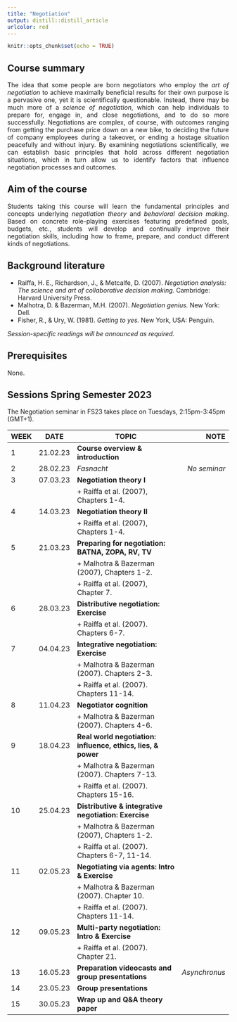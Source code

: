 ```yaml
---
title: "Negotiation"
output: distill::distill_article
urlcolor: red
---
```


```r
knitr::opts_chunk$set(echo = TRUE)
```

## Course summary
<p style="text-align:justify;">The idea that some people are born negotiators who employ the _art of negotiation_ to achieve maximally beneficial results for their own purpose is a pervasive one, yet it is scientifically questionable. Instead, there may be much more of a _science of negotiation_, which can help individuals to prepare for, engage in, and close negotiations, and to do so more successfully. Negotiations are complex, of course, with outcomes ranging from getting the purchase price down on a new bike, to deciding the future of company employees during a takeover, or ending a hostage situation peacefully and without injury. By examining negotiations scientifically, we can establish basic principles that hold across different negotiation situations, which in turn allow us to identify factors that influence negotiation processes and outcomes. </p>

## Aim of the course
<p style="text-align:justify;">Students taking this course will learn the fundamental principles and concepts underlying _negotiation theory_ and _behavioral decision making_. Based on concrete role-playing exercises featuring predefined goals, budgets, etc., students will develop and continually improve their negotiation skills, including how to frame, prepare, and conduct different kinds of negotiations.</p>

## Background literature
+ Raiffa, H. E., Richardson, J., & Metcalfe, D. (2007). _Negotiation analysis: The science and art of collaborative decision making._ Cambridge: Harvard University Press.
+ Malhotra, D. & Bazerman, M.H. (2007). _Negotiation genius._ New York: Dell.
+ Fisher, R., & Ury, W. (1981). _Getting to yes._ New York, USA: Penguin.

_Session-specific readings will be announced as required._

## Prerequisites
None.

## Sessions Spring Semester 2023
The Negotiation seminar in FS23 takes place on Tuesdays, 2:15pm-3:45pm (GMT+1).


| WEEK    | DATE        | TOPIC                                                               | NOTE             | 
| ------- | ----------- | ------------------------------------------------------------------- | ----------------:| 
| 1       | 21.02.23    | **Course overview & introduction**                                  |                  | 
| 2       | 28.02.23    | *Fasnacht*                                                          | *No seminar*     |             
| 3       | 07.03.23    | **Negotiation theory I**                                              
|         |             | + Raiffa et al. (2007), Chapters 1-4.                               |                  |
| 4       | 14.03.23    | **Negotiation theory II**                                                    
|         |             | + Raiffa et al. (2007), Chapters 1-4.                               |                  |
| 5       | 21.03.23    | **Preparing for negotiation: BATNA, ZOPA, RV, TV**                  
|         |             | + Malhotra & Bazerman (2007), Chapters 1-2.                         
|         |             | + Raiffa et al. (2007), Chapter 7.                                  |                  |
| 6       | 28.03.23    | **Distributive negotiation: Exercise**                              
|         |             | + Raiffa et al. (2007). Chapters 6-7.                               |                  |
| 7       | 04.04.23    | **Integrative negotiation: Exercise**                               
|         |             | + Malhotra & Bazerman (2007). Chapters 2-3.
|         |             | + Raiffa et al. (2007). Chapters 11-14.                             |                  |
| 8       | 11.04.23    | **Negotiator cognition**                                            
|         |             | + Malhotra & Bazerman (2007). Chapters 4-6.                         |                  |
| 9       | 18.04.23    | **Real world negotiation: influence, ethics, lies, & power**        
|         |             | + Malhotra & Bazerman (2007). Chapters 7-13.                        
|         |             | + Raiffa et al. (2007). Chapters 15-16.                             |                  | 
| 10      | 25.04.23    | **Distributive & integrative negotiation: Exercise**                
|         |             | + Malhotra & Bazerman (2007), Chapters 1-2.  
|         |             | + Raiffa et al. (2007). Chapters 6-7, 11-14.                        |                  |
| 11      | 02.05.23    | **Negotiating via agents: Intro & Exercise**                        
|         |             | + Malhotra & Bazerman (2007). Chapter 10.
|         |             | + Raiffa et al. (2007). Chapters 11-14.                             |                  |
| 12      | 09.05.23    | **Multi-party negotiation: Intro & Exercise**                       
|         |             | + Raiffa et al. (2007). Chapter 21.                                 |                  |
| 13      | 16.05.23    | **Preparation videocasts and group presentations**                  | *Asynchronus*    |            
| 14      | 23.05.23    | **Group presentations**                                             |                  | 
| 15      | 30.05.23    | **Wrap up and Q&A theory paper**                                    |                  |

                      






